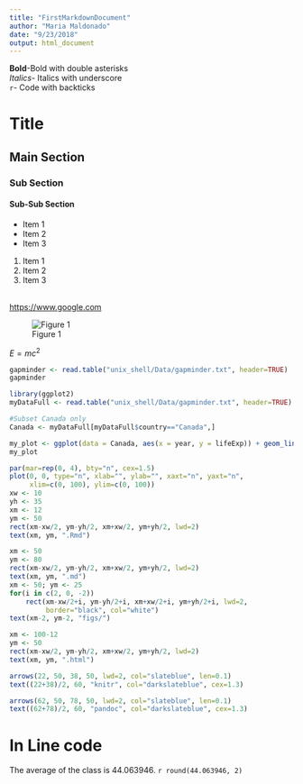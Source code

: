 ```yaml
---
title: "FirstMarkdownDocument"
author: "Maria Maldonado"
date: "9/23/2018"
output: html_document
---
```


**Bold**-Bold with double asterisks  
_Italics_- Italics with underscore  
`r`- Code with backticks  

# Title
## Main Section
### Sub Section
#### Sub-Sub Section


- Item 1
- Item 2
- Item 3

1. Item 1
2. Item 2
3. Item 3

[](https://www.google.com)  
<https://www.google.com>  

![Figure 1](Canada.png)

$E = mc^2$

```r
gapminder <- read.table("unix_shell/Data/gapminder.txt", header=TRUE)
gapminder
```

[comment]:This line is a comment
[//]:This is also a comment
[]: this is try

```r
library(ggplot2)
myDataFull <- read.table("unix_shell/Data/gapminder.txt", header=TRUE)

#Subset Canada only
Canada <- myDataFull[myDataFull$country=="Canada",]

my_plot <- ggplot(data = Canada, aes(x = year, y = lifeExp)) + geom_line()
my_plot 

```


```r
par(mar=rep(0, 4), bty="n", cex=1.5)
plot(0, 0, type="n", xlab="", ylab="", xaxt="n", yaxt="n",
     xlim=c(0, 100), ylim=c(0, 100))
xw <- 10
yh <- 35
xm <- 12
ym <- 50
rect(xm-xw/2, ym-yh/2, xm+xw/2, ym+yh/2, lwd=2)
text(xm, ym, ".Rmd")

xm <- 50
ym <- 80
rect(xm-xw/2, ym-yh/2, xm+xw/2, ym+yh/2, lwd=2)
text(xm, ym, ".md")
xm <- 50; ym <- 25
for(i in c(2, 0, -2))
    rect(xm-xw/2+i, ym-yh/2+i, xm+xw/2+i, ym+yh/2+i, lwd=2,
         border="black", col="white")
text(xm-2, ym-2, "figs/")

xm <- 100-12
ym <- 50
rect(xm-xw/2, ym-yh/2, xm+xw/2, ym+yh/2, lwd=2)
text(xm, ym, ".html")

arrows(22, 50, 38, 50, lwd=2, col="slateblue", len=0.1)
text((22+38)/2, 60, "knitr", col="darkslateblue", cex=1.3)

arrows(62, 50, 78, 50, lwd=2, col="slateblue", len=0.1)
text((62+78)/2, 60, "pandoc", col="darkslateblue", cex=1.3)
```

# In Line code

The average of the class is 44.063946. `r round(44.063946, 2)`